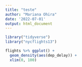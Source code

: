 ```yaml
---
title: "teste"
author: "Mariana Ohira"
date: '2022-07-01'
output: html_document
---
```


```r
library("tidyverse")
library("nycflights13")

flights %>% ggplot() + 
  geom_density(aes(dep_delay)) +
  xlim(0, 100)
```

